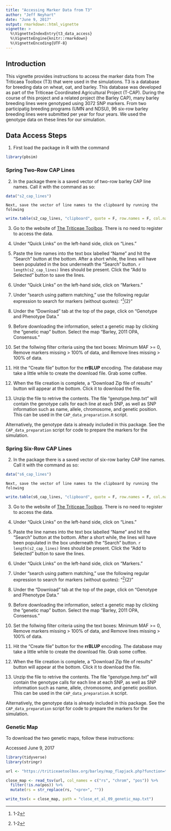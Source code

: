 ```yaml
---
title: "Accessing Marker Data from T3"
author: "Jeff Neyhart"
date: "June 9, 2017"
output: rmarkdown::html_vignette
vignette: >
  %\VignetteIndexEntry{t3_data_access}
  %\VignetteEngine{knitr::rmarkdown}
  %\VignetteEncoding{UTF-8}
---
```


## Introduction

This vignette provides instructions to access the marker data from The Triticaea Toolbox (T3) that
were used in the simulations. T3 is a database for breeding data on wheat, oat,
and barley. This database was developed as part of the Triticeae Coordinated
Agricultural Project (T-CAP). During the course of this project and a related
project (the Barley CAP), many barley breeding lines were genotyped using
3072 SNP markers. From two participatig breeding programs (UMN and NDSU), 96
six-row barley breeding lines were submitted per year for four years. We used
the genotype data on these lines for our simulation.


## Data Access Steps

1. First load the package in R with the command 
```r
library(pbsim)
```

### Spring Two-Row CAP Lines

2. In the package there is a saved vector of two-row barley CAP line names. Call
it with the command as so: 
```r
data("s2_cap_lines")
```
    Next, save the vector of line names to the clipboard by running the folowing
```r
write.table(s2_cap_lines, "clipboard", quote = F, row.names = F, col.names = F)
```

3. Go to the website of [The Triticeae Toolbox](https://triticeaetoolbox.org/barley/). There is no need to register to access the data.

4. Under "Quick Links" on the left-hand side, click on "Lines."

5. Paste the line names into the text box labelled "Name" and hit the "Search" button at the bottom. After a short while, the lines will have been populated in the box underneath the "Search" button. `r length(s2_cap_lines)` lines should be present. Click the "Add to Selected" button to save the lines.

6. Under "Quick Links" on the left-hand side, click on "Markers."

7. Under "search using pattern matching," use the following regular expression to search for markers (without quotes): "^[1-2]{2}"

8. Under the "Download" tab at the top of the page, click on "Genotype and Phenotype Data." 

9. Before downloading the information, select a genetic map by clicking the "genetic map" button. Select the map "Barley, 2011 OPA, Consensus."

10. Set the follwing filter criteria using the text boxes: Minimum MAF >= 0, Remove markers missing > 100% of data, and Remove lines missing > 100% of data.

11. Hit the "Create file" button for the **rrBLUP** encoding. The database may take a little while to create the download file. Grab some coffee.

12. When the file creation is complete, a "Download Zip file of results" button will appear at the bottom. Click it to download the file.

13. Unzip the file to retrive the contents. The file "genotype.hmp.txt" will contain the genotype calls for each line at each SNP, as well as SNP information such as name, allele, chromosome, and genetic position. This can be used in the `CAP_data_preparation.R` script.

Alternatively, the genotype data is already included in this package. See the `CAP_data_preparation` script for code to prepare the markers for the simulation.


### Spring Six-Row CAP Lines

2. In the package there is a saved vector of six-row barley CAP line names. Call
it with the command as so: 
```r
data("s6_cap_lines")
```
    Next, save the vector of line names to the clipboard by running the folowing
```r
write.table(s6_cap_lines, "clipboard", quote = F, row.names = F, col.names = F)
```

3. Go to the website of [The Triticeae Toolbox](https://triticeaetoolbox.org/barley/). There is no need to register to access the data.

4. Under "Quick Links" on the left-hand side, click on "Lines."

5. Paste the line names into the text box labelled "Name" and hit the "Search" button at the bottom. After a short while, the lines will have been populated in the box underneath the "Search" button. `r length(s2_cap_lines)` lines should be present. Click the "Add to Selected" button to save the lines.

6. Under "Quick Links" on the left-hand side, click on "Markers."

7. Under "search using pattern matching," use the following regular expression to search for markers (without quotes): "^[1-2]{2}"

8. Under the "Download" tab at the top of the page, click on "Genotype and Phenotype Data." 

9. Before downloading the information, select a genetic map by clicking the "genetic map" button. Select the map "Barley, 2011 OPA, Consensus."

10. Set the follwing filter criteria using the text boxes: Minimum MAF >= 0, Remove markers missing > 100% of data, and Remove lines missing > 100% of data.

11. Hit the "Create file" button for the **rrBLUP** encoding. The database may take a little while to create the download file. Grab some coffee.

12. When the file creation is complete, a "Download Zip file of results" button will appear at the bottom. Click it to download the file.

13. Unzip the file to retrive the contents. The file "genotype.hmp.txt" will contain the genotype calls for each line at each SNP, as well as SNP information such as name, allele, chromosome, and genetic position. This can be used in the `CAP_data_preparation.R` script.

Alternatively, the genotype data is already included in this package. See the `CAP_data_preparation` script for code to prepare the markers for the simulation.




### Genetic Map

To download the two genetic maps, follow these instructions:

Accessed June 9, 2017

```r

library(tidyverse)
library(stringr)

url <- "https://triticeaetoolbox.org/barley/map_flapjack.php?function=typeMapOut&msid=1"

close_map <- read_tsv(url, col_names = c("rs", "chrom", "pos")) %>%
  filter(!is.na(pos)) %>%
  mutate(rs = str_replace(rs, "<pre>", ""))

write_tsv(x = close_map, path = "close_et_al_09_genetic_map.txt")

```




